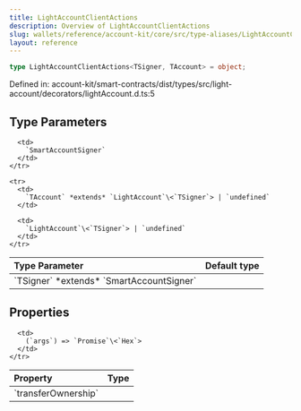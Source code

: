 ```yaml
---
title: LightAccountClientActions
description: Overview of LightAccountClientActions
slug: wallets/reference/account-kit/core/src/type-aliases/LightAccountClientActions
layout: reference
---
```


```ts
type LightAccountClientActions<TSigner, TAccount> = object;
```

Defined in: account-kit/smart-contracts/dist/types/src/light-account/decorators/lightAccount.d.ts:5

## Type Parameters

<table>
  <thead>
    <tr>
      <th align="left">Type Parameter</th>
      <th align="left">Default type</th>
    </tr>
  </thead>

  <tbody>
    <tr>
      <td>
        `TSigner` *extends* `SmartAccountSigner`
      </td>

      <td>
        `SmartAccountSigner`
      </td>
    </tr>

    <tr>
      <td>
        `TAccount` *extends* `LightAccount`\<`TSigner`> | `undefined`
      </td>

      <td>
        `LightAccount`\<`TSigner`> | `undefined`
      </td>
    </tr>

  </tbody>
</table>

## Properties

<table>
  <thead>
    <tr>
      <th align="left">Property</th>
      <th align="left">Type</th>
    </tr>
  </thead>

  <tbody>
    <tr>
      <td>
        <a id="transferownership" /> `transferOwnership`
      </td>

      <td>
        (`args`) => `Promise`\<`Hex`>
      </td>
    </tr>

  </tbody>
</table>
